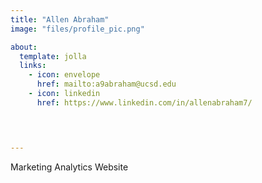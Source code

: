 ```yaml
---
title: "Allen Abraham"
image: "files/profile_pic.png"

about: 
  template: jolla
  links:
    - icon: envelope
      href: mailto:a9abraham@ucsd.edu
    - icon: linkedin
      href: https://www.linkedin.com/in/allenabraham7/


   

---
```


Marketing Analytics Website


